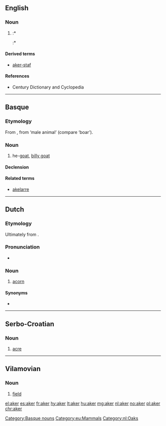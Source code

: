 {{also|Aker|åker}}
==English==

===Noun===
{{en-noun}}

# {{obsolete spelling of|acre|lang=en}}
#:* {{quote-book
 |year=1858
 |year_published='''2006'''
 |edition=Digitized
 |editor=
 |author=Jonathan Brown Bright
 |title=The Brights of Suffolk
 |chapter=
 |url=http://books.google.com/books?id=qi0AAAAAQAAJ&pg=PA127&dq=%22aker%22&hl=en&sa=X&ei=N27LT_KqF-bU2AXco53ZCw&redir_esc=y#v=onepage&q=%22aker%22&f=false
 |genre=
 |publisher=
 |isbn=
 |page=127
 |passage=… crope of an '''aker''' might have been worth=3 p '''aker''' ...
}}
#:* {{quote-book
 |year=1859
 |year_published='''2009'''
 |edition=Digitized
 |editor=
 |author=New England Historic Genealogical Society
 |title=The New England Historical & Genealogical Register
 |chapter=
 |url=http://books.google.com/books?id=G7k-AAAAYAAJ&pg=PA295&dq=%22aker%22&hl=en&sa=X&ei=N27LT_KqF-bU2AXco53ZCw&redir_esc=y#v=onepage&q=%22aker%22&f=false
 |genre=
 |publisher=S.G. Drake
 |isbn=
 |page=295
 |passage=That all rates that shall arise upon the Towne shall be layed upon Lands accordinge to every ones p'portion '''aker''' for '''aker''' of howse lotts and '''aker''' for '''aker''' of meddowe both alike on this side and both alike on the other side …
}}

====Derived terms====
* [[aker-staf]]

====References====
* Century Dictionary and Cyclopedia

----

==Basque==
===Etymology===
From {{etyl|euq-pro|eu}} {{m|euq-pro|*aker̄}}, from {{m|euq-pro|*ake-}} ‘male animal’ (compare {{term|aketz|lang=eu}} ‘boar’).

===Noun===
{{head|eu|nouns}}

# he-[[goat]], [[billy goat]]

====Declension====
{{eu-decl-anim noun|rr=1}}

====Related terms====
* [[akelarre]]

[[Category:Basque nouns]]
[[Category:eu:Mammals]]
[[Category:nl:Oaks]]

----
==Dutch==

===Etymology===
Ultimately from {{etyl|gem-pro|nl}} {{m|gem-pro|*akraną}}.

===Pronunciation===
* {{audio|Nl-aker.ogg|Audio}}

===Noun===
{{nl-noun|m|akers|akertje}}

# [[acorn]]

====Synonyms====
* {{l|nl|eikel}}

----
==Serbo-Croatian==

===Noun===
{{sh-noun|r|g=m|акер}}

# [[acre]]

----

==Vilamovian==

===Noun===
{{wym-noun|g=m}}

# [[field]] {{gloss|wide, open space used to grow crops}}

[[el:aker]]
[[es:aker]]
[[fr:aker]]
[[hy:aker]]
[[lt:aker]]
[[hu:aker]]
[[mg:aker]]
[[nl:aker]]
[[no:aker]]
[[pl:aker]]
[[chr:aker]]